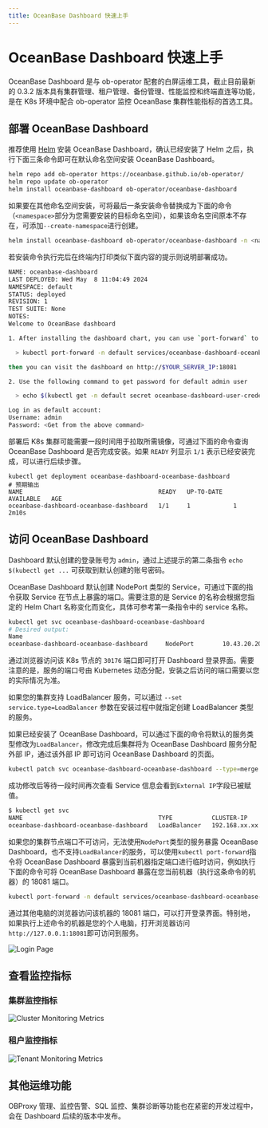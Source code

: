 ```yaml
---
title: OceanBase Dashboard 快速上手
---
```



# OceanBase Dashboard 快速上手

OceanBase Dashboard 是与 ob-operator 配套的白屏运维工具，截止目前最新的 0.3.2 版本具有集群管理、租户管理、备份管理、性能监控和终端直连等功能，是在 K8s 环境中配合 ob-operator 监控 OceanBase 集群性能指标的首选工具。

## 部署 OceanBase Dashboard

推荐使用 [Helm](https://github.com/helm/helm) 安装 OceanBase Dashboard，确认已经安装了 Helm 之后，执行下面三条命令即可在默认命名空间安装 OceanBase Dashboard。

```bash
helm repo add ob-operator https://oceanbase.github.io/ob-operator/
helm repo update ob-operator
helm install oceanbase-dashboard ob-operator/oceanbase-dashboard
```

如果要在其他命名空间安装，可将最后一条安装命令替换成为下面的命令（`<namespace>`部分为您需要安装的目标命名空间），如果该命名空间原本不存在，可添加`--create-namespace`进行创建。

```bash
helm install oceanbase-dashboard ob-operator/oceanbase-dashboard -n <namespace> --create-namespace
```

若安装命令执行完后在终端内打印类似下面内容的提示则说明部署成功。

```bash
NAME: oceanbase-dashboard
LAST DEPLOYED: Wed May  8 11:04:49 2024
NAMESPACE: default
STATUS: deployed
REVISION: 1
TEST SUITE: None
NOTES:
Welcome to OceanBase dashboard

1. After installing the dashboard chart, you can use `port-forward` to expose the dashboard outside like:

  > kubectl port-forward -n default services/oceanbase-dashboard-oceanbase-dashboard 18081:80 --address 0.0.0.0

then you can visit the dashboard on http://$YOUR_SERVER_IP:18081

2. Use the following command to get password for default admin user

  > echo $(kubectl get -n default secret oceanbase-dashboard-user-credentials -o jsonpath='{.data.admin}' | base64 -d)

Log in as default account:
Username: admin
Password: <Get from the above command>
```

部署后 K8s 集群可能需要一段时间用于拉取所需镜像，可通过下面的命令查询 OceanBase Dashboard 是否完成安装。如果 `READY` 列显示 `1/1` 表示已经安装完成，可以进行后续步骤。

```shell
kubectl get deployment oceanbase-dashboard-oceanbase-dashboard
# 预期输出
NAME                                      READY   UP-TO-DATE   AVAILABLE   AGE
oceanbase-dashboard-oceanbase-dashboard   1/1     1            1           2m10s
```

## 访问 OceanBase Dashboard

Dashboard 默认创建的登录账号为 `admin`，通过上述提示的第二条指令 `echo $(kubectl get ...` 可获取到默认创建的账号密码。

<Tabs>
  <TabItem value="node-port" label="通过 Service NodePort 访问" default>

OceanBase Dashboard 默认创建 NodePort 类型的 Service，可通过下面的指令获取 Service 在节点上暴露的端口。需要注意的是 Service 的名称会根据您指定的 Helm Chart 名称变化而变化，具体可参考第一条指令中的 service 名称。

```bash
kubectl get svc oceanbase-dashboard-oceanbase-dashboard
# Desired output:
Name																			TYPE				CLUSTER-IP			EXTERNAL-IP		PORT(S)					AGE
oceanbase-dashboard-oceanbase-dashboard		NodePort		10.43.20.203		<none>				80:30176/TCP		13m
```

通过浏览器访问该 K8s 节点的 `30176` 端口即可打开 Dashboard 登录界面。需要注意的是，服务的端口号由 Kubernetes 动态分配，安装之后访问的端口需要以您的实际情况为准。

  </TabItem>

  <TabItem value="load-balancer" label="通过 LoadBalancer 访问" default>

如果您的集群支持 LoadBalancer 服务，可以通过 `--set service.type=LoadBalancer` 参数在安装过程中就指定创建 LoadBalancer 类型的服务。

如果已经安装了 OceanBase Dashboard，可以通过下面的命令将默认的服务类型修改为`LoadBalancer`，修改完成后集群将为 OceanBase Dashboard 服务分配外部 IP，通过该外部 IP 即可访问 OceanBase Dashboard 的页面。

```bash
kubectl patch svc oceanbase-dashboard-oceanbase-dashboard --type=merge --patch='{"spec": {"type": "LoadBalancer"}}'
```

成功修改后等待一段时间再次查看 Service 信息会看到`External IP`字段已被赋值。

```bash
$ kubectl get svc
NAME                                      TYPE           CLUSTER-IP      EXTERNAL-IP     PORT(S)        AGE
oceanbase-dashboard-oceanbase-dashboard   LoadBalancer   192.168.xx.xx   xxx.xx.xxx.xx   80:xxxxx/TCP   1d5h
```

  </TabItem>

  <TabItem value="port-forward" label="通过 Port Forward 临时访问" default>

如果您的集群节点端口不可访问，无法使用`NodePort`类型的服务暴露 OceanBase Dashboard，也不支持`LoadBalancer`的服务，可以使用`kubectl port-forward`指令将 OceanBase Dashboard 暴露到当前机器指定端口进行临时访问，例如执行下面的命令可将 OceanBase Dashboard 暴露在您当前机器（执行这条命令的机器）的 18081 端口。

```bash
kubectl port-forward -n default services/oceanbase-dashboard-oceanbase-dashboard 18081:80 --address 0.0.0.0
```

通过其他电脑的浏览器访问该机器的 18081 端口，可以打开登录界面。特别地，如果执行上述命令的机器是您的个人电脑，打开浏览器访问`http://127.0.0.1:18081`即可访问到服务。

  </TabItem>
</Tabs>

![Login Page](/img/dashboard/login.png)

## 查看监控指标

### 集群监控指标

![Cluster Monitoring Metrics](/img/dashboard/cluster-metrics.png)

### 租户监控指标

![Tenant Monitoring Metrics](/img/dashboard/tenant-metrics.png)

## 其他运维功能

OBProxy 管理、监控告警、SQL 监控、集群诊断等功能也在紧密的开发过程中，会在 Dashboard 后续的版本中发布。
